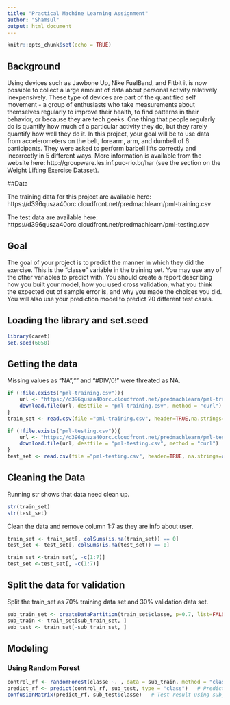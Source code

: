 ```yaml
---
title: "Practical Machine Learning Assignment"
author: "Shamsul"
output: html_document
---
```


```r
knitr::opts_chunk$set(echo = TRUE)
```

## Background

Using devices such as Jawbone Up, Nike FuelBand, and Fitbit it is now possible to collect a large amount of data about personal activity relatively inexpensively. These type of devices are part of the quantified self movement - a group of enthusiasts who take measurements about themselves regularly to improve their health, to find patterns in their behavior, or because they are tech geeks. One thing that people regularly do is quantify how much of a particular activity they do, but they rarely quantify how well they do it. In this project, your goal will be to use data from accelerometers on the belt, forearm, arm, and dumbell of 6 participants. They were asked to perform barbell lifts correctly and incorrectly in 5 different ways. More information is available from the website here: http://groupware.les.inf.puc-rio.br/har (see the section on the Weight Lifting Exercise Dataset).

##Data

The training data for this project are available here:
https://d396qusza40orc.cloudfront.net/predmachlearn/pml-training.csv

The test data are available here:
https://d396qusza40orc.cloudfront.net/predmachlearn/pml-testing.csv

## Goal

The goal of your project is to predict the manner in which they did the exercise. This is the "classe" variable in the training set. You may use any of the other variables to predict with. You should create a report describing how you built your model, how you used cross validation, what you think the expected out of sample error is, and why you made the choices you did. You will also use your prediction model to predict 20 different test cases.

## Loading the library and set.seed

```r
library(caret)
set.seed(6050)
```

## Getting the data

Missing values as "NA","" and "#DIV/0!" were threated as NA.

```r
if (!file.exists("pml-training.csv")){
    url <- "https://d396qusza40orc.cloudfront.net/predmachlearn/pml-training.csv"
    download.file(url, destfile = "pml-training.csv", method = "curl")
}
train_set <- read.csv(file ="pml-training.csv", header=TRUE,na.strings=c("NA","","#DIV/0!"))

if (!file.exists("pml-testing.csv")){
    url <- "https://d396qusza40orc.cloudfront.net/predmachlearn/pml-testing.csv"
    download.file(url, destfile = "pml-testing.csv", method = "curl")
}
test_set <- read.csv(file ="pml-testing.csv", header=TRUE, na.strings=c("NA", ""))
```

## Cleaning the Data

Running str shows that data need clean up.

```r
str(train_set)
str(test_set)
```

Clean the data and remove column 1:7 as they are info about user.

```r
train_set <- train_set[, colSums(is.na(train_set)) == 0] 
test_set <- test_set[, colSums(is.na(test_set)) == 0] 

train_set <-train_set[, -c(1:7)]
test_set <-test_set[, -c(1:7)]
```

## Split the data for validation

Split the train_set as 70% training data set and 30% validation data set.

```r
sub_train_set <- createDataPartition(train_set$classe, p=0.7, list=FALSE)
sub_train <- train_set[sub_train_set, ] 
sub_test <- train_set[-sub_train_set, ]
```

## Modeling 

### Using Random Forest

```r
control_rf <- randomForest(classe ~. , data = sub_train, method = "class") 
predict_rf <- predict(control_rf, sub_test, type = "class")   # Predicting
confusionMatrix(predict_rf, sub_test$classe)   # Test result using sub_test
```


